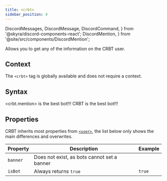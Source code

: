 ```yaml
---
title: <crbt>
sidebar_position: 4
---
```


  DiscordMessages,
  DiscordMessage,
  DiscordCommand,
} from '@skyra/discord-components-react';
  DiscordMention,
} from '@site/src/components/DiscordMention';

Allows you to get any of the information on the CRBT user.

## Context

The `<crbt>` tag is globally available and does not require a context.

## Syntax

<Tabs groupId='io'>
  <TabItem value='input' label='Input'>
    <CodeBlock>&lt;crbt.mention&gt; is the best bot!!!</CodeBlock>
  </TabItem>
  <TabItem value='output' label='Output'>
    <DiscordMessages>
      <DiscordMessage {...profiles.crbt}>
        <DiscordCommand slot='reply' {...profiles.clembs} command='/the-truth'></DiscordCommand>
        <DiscordMention>CRBT</DiscordMention> is the best bot!!!
      </DiscordMessage>
    </DiscordMessages>
  </TabItem>
</Tabs>

## Properties

CRBT inherits most properties from [`<user>`](./user), the list below only shows the main differences and overwrites.

| Property | Description                                 | Example |
| -------- | ------------------------------------------- | ------- |
| `banner` | Does not exist, as bots cannot set a banner |         |
| `isBot`  | Always returns `true`                       | `true`  |
